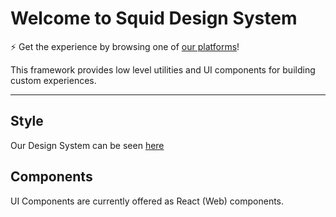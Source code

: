 
<Meta
  title='Getting Started/Welcome'
/>

# Welcome to Squid Design System

⚡ Get the experience by browsing one of [our platforms](https://app.squidit.com.br)!

This framework provides low level utilities and UI components for building
custom experiences.

<hr style={{ borderWidth: "0", margin: "2rem 0" }} />

## Style

Our Design System can be seen [here](https://css.squidit.com.br/styleguide)

## Components

UI Components are currently offered as React (Web) components.